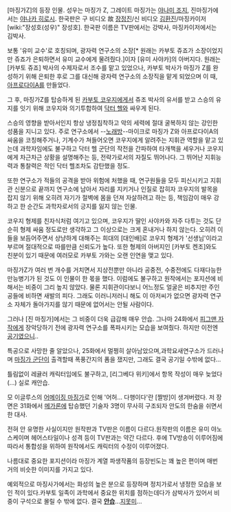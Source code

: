 [마징가Z]의 등장 인물. 성우는 마징가 Z, 그레이트 마징가는 [[야나미 조지]], 진마징가에서는 [[야나카 히로시]]. 한국판은 구 비디오 故 [[장정진]]/신 비디오 [[김환진]]/마징카이저 [wiki:"장성호(성우)" 장성호]. 한국판 이름은 TV판에서는 강박사, 마징카이저에서는 김박사.

보통 '유미 교수'로 호칭되며, 광자력 연구소의 소장[* 원래는 카부토 쥬죠가 소장이었지만 쥬죠가 은퇴하면서 유미 교수에게 물려줬다.]이자 [유미 사야카]의 아버지다. 원래는 [카부토 쥬죠] 박사의 수제자로서 조수를 맡고 있었으나, 카부토 박사가 마징가 Z를 완성하기 위해 은퇴한 후로 그를 대신해 광자력 연구소의 소장직을 맡게 되었으며 이 때, [[아프로다이A]]를 만들었다. 

그 후, 마징가Z를 탑승하게 된 [[카부토 코우지]]에게서 쥬조 박사의 유서를 받고 스승의 유지를 잇기 위해 코우지와 의기투합하여 [[닥터 헬]]와 싸우게 된다.

스승의 영향을 받아서인지 항상 냉정침착하고 악의 세력에 절대 굴복하지 않는 강인한 성품을 지니고 있다. 주로 연구소에서 --[[노래방]]--마이크로 마징가 Z와 아프로다이A의 싸움을 코칭해주거나, 기계수가 쳐들어오면 코우지에게 알려주는 지휘관 역할을 맡고 있는데 과학자임에도 불구하고 닥터 헬 군단의 작전을 간파하여 타개책을 세우거나 코우지에게 차근차근 상황을 설명해주는 등, 전략가로서의 자질도 뛰어나다. 그 뛰어난 지휘능력과 통찰력은 적인 닥터 헬조차도 감탄했을 정도.

또한 연구소가 적들의 공격을 받아 위험에 처했을 때, 연구원들을 모두 피신시키고 지휘관 신분으로 끝까지 연구소에 남아서 자리를 지키거나 인질로 잡히자 코우지의 발목을 잡지 않기 위해 오히려 자기가 절벽에 몸을 던져 자살하려고 하는 등, 책임감이 매우 강하고 한 순간도 과학자로서의 긍지를 잃지 않는 인물.

코우지 형제를 친자식처럼 여기고 있으며, 코우지가 딸인 사야카와 자주 다투는 것도 단순히 형제 싸움 정도로만 생각하고 그 이상으로는 크게 혼내거나 하지 않는다. 오히려 이들을 보듬어주면서 상냥하게 대해주는 희대의 [대인배]로 코우지 형제가 '선생님'이라고 부르며 절대적으로 따를만큼 신뢰도가 높다. 또한 형제의 아버지인 [카부토 켄조]와도 친분이 있기 때문에 여러모로 카부토 가와는 오랜 인연을 맺고 있다.

마징가Z가 여러 번 개수를 거치면서 지상전뿐만 아니라 공중전, 수중전에도 다재다능한 만능병기가 된 것도 이 인물이 한 몫을 했다. 이럼에도 불구하고 원작에서는 포지션에 비해서는 비중이 그리 높지 않았다. 물론 지휘관이다보니 어느정도 얼굴은 비추지만 주인공들에 비하면 새발의 피다. 그래도 이러니저러니 해도 이 아저씨가 없으면 광자력 연구소 자체가 돌아가지를 않기 때문에 없어서는 안될 사람이다.

그러나 [진 마징가]에서는 그 비중이 더욱 급감해 매우 안습. 그나마 24화에서 [[피그맨 자작]]에게 장악당하기 전에 광자력 연구소를 폭파시키는 모습을 보여줬다. 하지만 이전엔 [[공기]]였으니..

특공으로 사망한 줄 알았으나, 25화에서 멀쩡히 살아남았으며,과학요새연구소가 드러나며 [[마징가 군단]]이 출격할때 폭풍간지의 폼을 쟀지만, 그래도 결국 공기일 수밖에 없다...

틀림없이 레귤러 캐릭터임에도 불구하고, [리그베다 위키]에서 항목 작성이 매우 늦었다(...) 실로 캐안습.

모 이글루스의 [http://nowyan.egloos.com/1135495 어메이징 마징가]로 인해 '어허… 다행이다'란 [짤방]이 생겨버렸다. 저 장면은 31화에서 [[메가론]]에 탑승했던 기술자 3명이 무사히 구조되자 안도의 한숨을 쉬면서 한 대사.

전혀 안 유명한 사실이지만 원작판과 TV판은 이름이 다르다.원작판의 이름은 유미 야노스케이며 헤어스타일이나 성격 등이 TV판과는 약간 다르다. 후에 TV방송이 이루어짐에 따라서 통합성을 위하여 원작에서도 캐릭터의 수정이 이루어졌다.

나름대로 중요한 포지션이라 마징가 계열 파생작품의 등장빈도는 꽤 높은 편이며 매번 거의 비슷한 이미지를 가지고 있다.

예외적으로 마징사가에서는 화성의 높은 분으로 등장하며 정치가로서 냉정한 모습을 보인 적이 있다.카부토 일족이 과학에서 중요한 위치를 점하는데다가 삼박사가 있어서 비중이 구석으로 몰릴 수 밖에 없다. 결국 '''[[안습]]'''...[[지못미]]...

